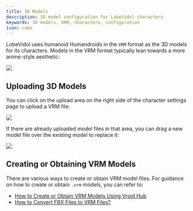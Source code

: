 ```yaml
---
title: 3D Models
description: 3D model configuration for LobeVidol characters
keywords: 3D models, VRM, characters, configuration
icon: cube
---
```


LobeVidol uses humanoid Humandroids in the `VRM` format as the 3D models for its characters. Models in the VRM format typically lean towards a more anime-style aesthetic:

<Frame>
  <img src="https://oss.vidol.chat/assets/fb45861785566b49970837dd4bd5a0f3.webp" />
</Frame>

## Uploading 3D Models

You can click on the upload area on the right side of the character settings page to upload a VRM file:

<Frame>
  <img src="https://oss.vidol.chat/assets/dcce29777865df9bb45590e3d507cb18.webp" />
</Frame>

If there are already uploaded model files in that area, you can drag a new model file over the existing model to replace it:

<Frame>
  <img src="https://oss.vidol.chat/assets/4c5667f3b3c0c0757dd7d972fedb98da.webp" />
</Frame>

## Creating or Obtaining VRM Models

There are various ways to create or obtain VRM model files. For guidance on how to create or obtain `.vrm` models, you can refer to:

- [How to Create or Obtain VRM Models Using Vroid Hub](/guides/create-vrm-with-vroid-hub)
- [How to Convert FBX Files to VRM Files?](/guides/convert-fbx-to-vrm)

